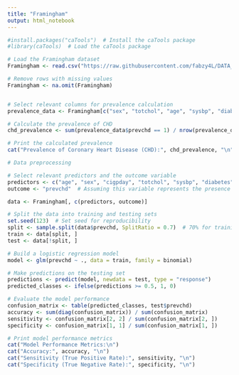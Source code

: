 ```yaml
---
title: "Framingham"
output: html_notebook
---
```


```r
#install.packages("caTools")  # Install the caTools package
#library(caTools)  # Load the caTools package
```


```r
# Load the Framingham dataset
Framingham <- read.csv("https://raw.githubusercontent.com/fabzy4L/DATA_ANALYTICS/main/FRAMINGHAM/FRAMINGHAM_DATAFRAME.csv")

# Remove rows with missing values
Framingham <- na.omit(Framingham)


# Select relevant columns for prevalence calculation
prevalence_data <- Framingham[c("sex", "totchol", "age", "sysbp", "diabp", "cursmoke", "cigpday", "bmi", "diabetes", "bpmeds", "prevchd")]

# Calculate the prevalence of CHD
chd_prevalence <- sum(prevalence_data$prevchd == 1) / nrow(prevalence_data)

# Print the calculated prevalence
cat("Prevalence of Coronary Heart Disease (CHD):", chd_prevalence, "\n")

```


```r
# Data preprocessing

# Select relevant predictors and the outcome variable
predictors <- c("age", "sex", "cigpday", "totchol", "sysbp", "diabetes", "bmi", "heartrte")
outcome <- "prevchd"  # Assuming this variable represents the presence of CHD in your dataset

data <- Framingham[, c(predictors, outcome)]

# Split the data into training and testing sets
set.seed(123)  # Set seed for reproducibility
split <- sample.split(data$prevchd, SplitRatio = 0.7)  # 70% for training, 30% for testing
train <- data[split, ]
test <- data[!split, ]

# Build a logistic regression model
model <- glm(prevchd ~ ., data = train, family = binomial)

# Make predictions on the testing set
predictions <- predict(model, newdata = test, type = "response")
predicted_classes <- ifelse(predictions >= 0.5, 1, 0)

# Evaluate the model performance
confusion_matrix <- table(predicted_classes, test$prevchd)
accuracy <- sum(diag(confusion_matrix)) / sum(confusion_matrix)
sensitivity <- confusion_matrix[2, 2] / sum(confusion_matrix[2, ])
specificity <- confusion_matrix[1, 1] / sum(confusion_matrix[1, ])

# Print model performance metrics
cat("Model Performance Metrics:\n")
cat("Accuracy:", accuracy, "\n")
cat("Sensitivity (True Positive Rate):", sensitivity, "\n")
cat("Specificity (True Negative Rate):", specificity, "\n")
```



